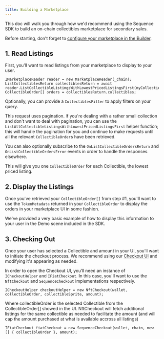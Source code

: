 ```yaml
---
title: Building a Marketplace
---
```


This doc will walk you through how we'd recommend using the Sequence SDK to build an on-chain collectibles marketplace for secondary sales.

<Tip>Before starting, don't forget to [configure your marketplace in the Builder](solutions/marketplaces/orderbook/overview).</Tip>

## 1. Read Listings 

First, you'll want to read listings from your marketplace to display to your user.

```
IMarketplaceReader reader = new MarketplaceReader(_chain);
ListCollectiblesReturn collectiblesReturn = await reader.ListCollectibleListingsWithLowestPricedListingsFirst(myCollectionContractAddress);
CollectibleOrder[] orders = collectiblesReturn.collectibles;
```
Optionally, you can provide a `CollectiblesFilter` to apply filters on your query.

This request uses pagination. If you're dealing with a rather small collection and don't want to deal with pagination, you can use the `ListAllCollectibleListingsWithLowestPricedListingsFirst` helper function; this will handle the pagination for you and continue to make requests until all the relevant `CollectibleOrder`s have been retrieved.

You can also optionally subscribe to the `OnListCollectibleOrdersReturn` and `OnListCollectibleOrdersError` events in order to handle the responses elsewhere.

This will give you one `CollectibleOrder` for each Collectible, the lowest priced listing.

## 2. Display the Listings 

Once you've retrieved your `CollectibleOrder[]` from step #1, you'll want to use the `TokenMetadata` returned in your `CollectibleOrder` to display the orders in your marketplace UI in some fashion.

We've provided a very basic example of how to display this information to your user in the Demo scene included in the SDK.

## 3. Checking Out 

Once your user has selected a Collectible and amount in your UI, you'll want to initiate the checkout process. We recommend using our [Checkout UI](sdk/unity/monetization/checkout-ui) and modifying it's appearing as needed.

In order to open the Checkout UI, you'll need an instance of `ICheckoutHelper` and `IFiatCheckout`. In this case, you'll want to use the `NftCheckout` and `SequenceCheckout` implementations respectively.

```
ICheckoutHelper checkoutHelper = new NftCheckout(wallet, collectibleOrder, collectibleSprite, amount);
```
Where collectibleOrder is the selected Collectible from the CollectibleOrder[] showed in the UI. NftCheckout will fetch additional listings for the same collectible as needed to facilitate the amount (and will cap the amount purchased at what is available accross all listings)

```
IFiatCheckout fiatCheckout = new SequenceCheckout(wallet, chain, new [] { collectibleOrder }, amount);
```
